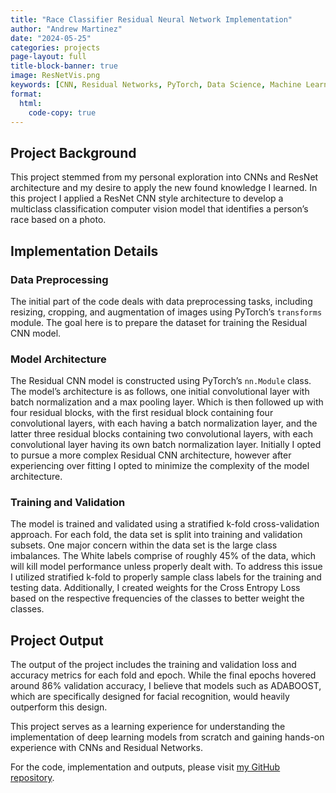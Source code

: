 ```yaml
---
title: "Race Classifier Residual Neural Network Implementation"
author: "Andrew Martinez"
date: "2024-05-25"
categories: projects
page-layout: full
title-block-banner: true
image: ResNetVis.png
keywords: [CNN, Residual Networks, PyTorch, Data Science, Machine Learning, Computer Vision]
format:
  html:
    code-copy: true
---
```


## Project Background

This project stemmed from my personal exploration into CNNs and ResNet architecture and my desire to apply the new found knowledge I learned. In this project I applied a ResNet CNN style architecture to develop a multiclass classification computer vision model that identifies a person's race based on a photo.

## Implementation Details

### Data Preprocessing

The initial part of the code deals with data preprocessing tasks, including resizing, cropping, and augmentation of images using PyTorch's `transforms` module. The goal here is to prepare the dataset for training the Residual CNN model.

### Model Architecture

The Residual CNN model is constructed using PyTorch's `nn.Module` class. The model's architecture is as follows, one initial convolutional layer with batch normalization and a max pooling layer. Which is then followed up with four residual blocks, with the first residual block containing four convolutional layers, with each having a batch normalization layer, and the latter three residual blocks containing two convolutional layers, with each convolutional layer having its own batch normalization layer. Initially I opted to pursue a more complex Residual CNN architecture, however after experiencing over fitting I opted to minimize the complexity of the model architecture. 

### Training and Validation

The model is trained and validated using a stratified k-fold cross-validation approach. For each fold, the data set is split into training and validation subsets. One major concern within the data set is the large class imbalances. The White labels comprise of roughly 45% of the data, which will kill model performance unless properly dealt with. To address this issue I utilized stratified k-fold to properly sample class labels for the training and testing data. Additionally, I created weights for the Cross Entropy Loss based on the respective frequencies of the classes to better weight the classes.

## Project Output

The output of the project includes the training and validation loss and accuracy metrics for each fold and epoch. While the final epochs hovered around 86% validation accuracy, I believe that models such as ADABOOST, which are specifically designed for facial recognition, would heavily outperform this design. 

This project serves as a learning experience for understanding the implementation of deep learning models from scratch and gaining hands-on experience with CNNs and Residual Networks.

For the code, implementation and outputs, please visit <a href="https://github.com/AndrewJMart/FacialRecognitionRacialBias" target="_blank">my GitHub repository</a>.

